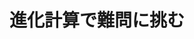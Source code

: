 ﻿---
title: "進化計算で難問に挑む"
category: "情報理工学院"
vol: 89
interviewee: "小野 功"
url: "http://www.ic.dis.titech.ac.jp/main/doku.php"
tags: ["進化計算","人工知能","最適化"]
pdf: "89-4-ono.pdf"
career: ""
preface: "小野研究室では、進化計算と呼ばれるアルゴリズム群を研究している。進化計算とは生物の進化に着想 を得て考案されたアルゴリズムの総称であり、設計などの分野で応用されている。本稿では、その中でも 関数の最小値や最大値をとる点を求める問題や、組み合わせ問題を解くために小野研究室で考案されたア ルゴリズムを紹介する。"
---
